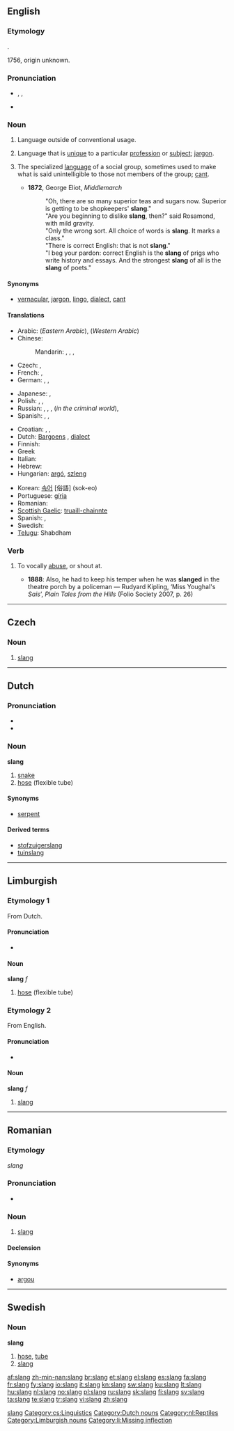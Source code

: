 ==English==
{{wikipedia}}

===Etymology===
{{unk.}}.

1756, origin unknown.

===Pronunciation===
* {{enPR|slăng}}, {{IPA|/slæŋ/}}, {{SAMPA|/sl{N/}}
* {{rhymes|æŋ}}

===Noun===
{{en-noun|-}}

# {{linguistics}} Language outside of conventional usage.
# {{linguistics}} Language that is [[unique]] to a particular [[profession]] or [[subject]]; [[jargon]].
# {{linguistics}} The specialized [[language]] of a social group, sometimes used to make what is said unintelligible to those not members of the group; [[cant]].
#* '''1872''', George Eliot, ''Middlemarch''
#*: "Oh, there are so many superior teas and sugars now.  Superior is getting to be shopkeepers' '''slang'''."
#*: "Are you beginning to dislike '''slang''', then?" said Rosamond, with mild gravity.
#*: "Only the wrong sort.  All choice of words is '''slang'''.  It marks a class."
#*: "There is correct English: that is not '''slang'''."
#*: "I beg your pardon: correct English is the '''slang''' of prigs who write history and essays.  And the strongest '''slang''' of all is the '''slang''' of poets."

====Synonyms====
* {{sense|jargon}} [[vernacular]], [[jargon]], [[lingo]], [[dialect]], [[cant]]

====Translations====
{{trans-top|slang}}
* Arabic: {{t|cmn|عامية|f|tr=`aammíyya|sc=Arab|xs=Mandarin}} (''Eastern Arabic''), {{t|cmn|دارجة|f|tr=daarija|sc=Arab|xs=Mandarin}} (''Western Arabic'')
* Chinese:
*: Mandarin: {{t-|cmn|俚語|sc=Hani|xs=Mandarin}}, {{t-|cmn|俚语|tr=lǐyǔ|sc=Hani|xs=Mandarin}},  {{t|cmn|行語|sc=Hani|xs=Mandarin}},  {{t|cmn|行语|tr=hángyǔ|sc=Hani|xs=Mandarin}}
* Czech: {{t-|cs|slang|m}},  {{t|cs|hantýrka|f}}
* French: {{t+|fr|argot|m}},  {{t|fr|langue verte|f}}
* German: {{t+|de|Slang|m}}, {{t+|de|Jargon|m}}, {{t+|de|Umgangssprache|f}}
{{trans-mid}}
* Japanese: {{t|ja|俗語|tr=ぞくご, zokugo|sc=Jpan}}, {{t|ja|俚言|tr=りげん, rigen|sc=Jpan}}
* Polish: {{t+|pl|slang|m}},  {{t+|pl|żargon|m}},  {{t+|pl|gwara|f}}
* Russian: {{t|ru|сленг|m|tr=sleng|sc=Cyrl}}, {{t+|ru|жаргон|m|tr=žargón|sc=Cyrl}}, {{t|ru|арго|n|tr=argó|sc=Cyrl}} {{indeclinable}}, {{t|ru|феня|f|tr=fénja|sc=Cyrl}} (''in the criminal world''),  {{t|ru|разговорная речь|f|tr=razgovórnaja reč'|sc=Cyrl}}
* Spanish: {{t+|es|argot|m}},  {{t+|es|jerga|f}},  {{t|es|germanía|f}}
{{trans-bottom}}

{{checktrans-top}}
* Croatian: {{t-|hr|sleng|m}}, {{t-|hr|žargon|m}}, {{t-|hr|argo|m}}
* Dutch: [[Bargoens]] {{n}}, [[dialect]] {{n}}
* Finnish: {{t+|fi|slangi}}
* Greek {{t+|el|ιδιόλεκτο|n|sc=Grek}}
* Italian: {{t+|it|gergo|m}}
* Hebrew: {{t+|he|סלנג|m|alt=סְלֶנְג|tr=sleng|sc=Hebr}}
* Hungarian: [[argó]], [[szleng]]
{{trans-mid}}
* Korean: [[속어]] [俗語] (sok-eo)
* Portuguese: [[gíria]]
* Romanian: {{t-|ro|slang|n}}
* [[Scottish Gaelic]]: [[truaill-chainnte]] {{f}}
* Spanish: {{t+|es|argot|m}}, {{t+|es|jerga|f}}
* Swedish: {{t+|sv|slang}}
* [[Telugu]]: Shabdham
{{trans-bottom}}

{{trans-see|jargon}}

{{trans-see|cant}}

===Verb===
{{en-verb}}

# {{context|transitive|dated}} To vocally [[abuse]], or shout at.
#* '''1888''': Also, he had to keep his temper when he was '''slanged''' in the theatre porch by a policeman — Rudyard Kipling, ‘Miss Youghal's ''Sais''’, ''Plain Tales from the Hills'' (Folio Society 2007, p. 26)

[[Category:Slang| slang]]

----

==Czech==
{{wikipedia|lang=cs}}

===Noun===
{{cs-noun|g=m}}

# [[#English|slang]]

[[Category:cs:Linguistics]]

----

==Dutch==

===Pronunciation===
* {{audio|Nl-slang.ogg|audio}}
* {{IPA|/slɑŋ/|lang=nl}}

===Noun===
'''slang''' {{f}}

# [[snake]]
# [[hose]] (flexible tube)

====Synonyms====
* [[serpent#Dutch|serpent]]

====Derived terms====
* [[stofzuigerslang]]
* [[tuinslang]]

[[Category:Dutch nouns]]
[[Category:nl:Reptiles]]

----

==Limburgish==

===Etymology 1===
From Dutch.

====Pronunciation====
* {{IPA|[slɑŋ(g)]|lang=li}}

====Noun====
'''slang''' ''f''

# [[hose]] (flexible tube)

===Etymology 2===
From English.

====Pronunciation====
* {{IPA|[slæŋ(g)]|lang=li}}

====Noun====
'''slang''' ''f''

# [[slang#English|slang]]

[[Category:Limburgish nouns]]
[[Category:li:Missing inflection]]

----

==Romanian==

===Etymology===
{{etyl|en|ro}} ''slang''

===Pronunciation===
* {{IPA|/slang/|lang=ro}}

===Noun===
{{ro-noun|n|slanguri}}

# [[#English|slang]]

====Declension====
{{ro-noun-n|pl=slanguri|def=slangul}}

====Synonyms====
* [[argou]]

[[Category:ro:Slang| ]]

----

==Swedish==

===Noun===
{{sv-noun-reg-ar}}
{{sv-noun-unc-irreg-c|2=slangen}}
'''slang'''

# [[hose]], [[tube]]
# [[#English|slang]]

[[af:slang]]
[[zh-min-nan:slang]]
[[br:slang]]
[[et:slang]]
[[el:slang]]
[[es:slang]]
[[fa:slang]]
[[fr:slang]]
[[fy:slang]]
[[io:slang]]
[[it:slang]]
[[kn:slang]]
[[sw:slang]]
[[ku:slang]]
[[lt:slang]]
[[hu:slang]]
[[nl:slang]]
[[no:slang]]
[[pl:slang]]
[[ru:slang]]
[[sk:slang]]
[[fi:slang]]
[[sv:slang]]
[[ta:slang]]
[[te:slang]]
[[tr:slang]]
[[vi:slang]]
[[zh:slang]]
